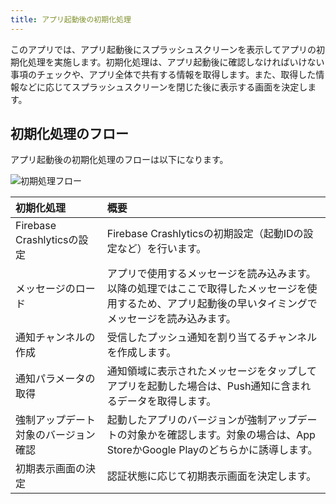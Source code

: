 ```yaml
---
title: アプリ起動後の初期化処理
---
```


このアプリでは、アプリ起動後にスプラッシュスクリーンを表示してアプリの初期化処理を実施します。初期化処理は、アプリ起動後に確認しなければいけない事項のチェックや、アプリ全体で共有する情報を取得します。また、取得した情報などに応じてスプラッシュスクリーンを閉じた後に表示する画面を決定します。

## 初期化処理のフロー

アプリ起動後の初期化処理のフローは以下になります。

![初期処理フロー](initialization-flow.drawio.png)

| 初期化処理                    | 概要                                                                                                     |
|:-------------------------|:-------------------------------------------------------------------------------------------------------|
| Firebase Crashlyticsの設定 | Firebase Crashlyticsの初期設定（起動IDの設定など）を行います。                                                             |
| メッセージのロード                | アプリで使用するメッセージを読み込みます。以降の処理ではここで取得したメッセージを使用するため、アプリ起動後の早いタイミングでメッセージを読み込みます。                           |
| 通知チャンネルの作成               | 受信したプッシュ通知を割り当てるチャンネルを作成します。                                                                           |
| 通知パラメータの取得               | 通知領域に表示されたメッセージをタップしてアプリを起動した場合は、Push通知に含まれるデータを取得します。                                                 |
| 強制アップデート対象のバージョン確認       | 起動したアプリのバージョンが強制アップデートの対象かを確認します。対象の場合は、App StoreかGoogle Playのどちらかに誘導します。                              |
| 初期表示画面の決定  | 認証状態に応じて初期表示画面を決定します。                                                       |
